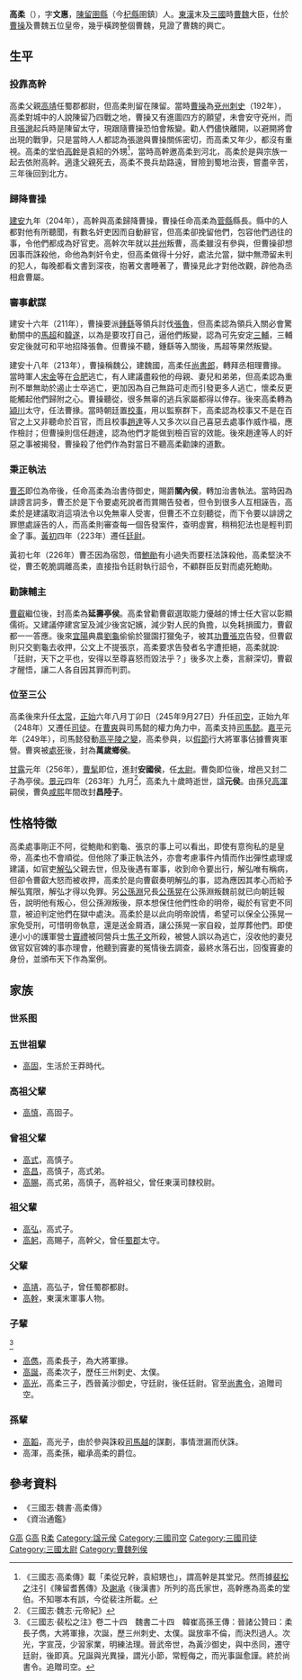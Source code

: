 '''高柔'''（{{bd|174年||263年|catIdx=G高}}），字'''文惠'''，[[陳留|陳留]][[圉縣|圉縣]]（今[[杞縣|杞縣]]圉鎮）人。[[東漢|東漢]]末及[[三國|三國]]時[[曹魏|曹魏]]大臣，仕於[[曹操|曹操]]及曹魏五位皇帝，幾乎橫跨整個曹魏，見證了曹魏的興亡。

==生平==
===投靠高幹===
高柔父親[[高靖|高靖]]任蜀郡都尉，但高柔則留在陳留。當時[[曹操|曹操]]為[[兗州|兗州]][[刺史|刺史]]（192年），高柔對城中的人說陳留乃四戰之地，曹操又有進圖四方的願望，未會安守兗州，而且[[張邈|張邈]]起兵時是陳留太守，現跟隨曹操恐怕會叛變。勸人們儘快離開，以避開將會出現的戰爭，只是當時人人都認為張邈與曹操關係密切，而高柔又年少，都沒有重視。高柔的堂伯[[高幹|高幹]]是袁紹的外甥<ref>《三國志·高柔傳》載「柔從兄幹，袁紹甥也」，謂高幹是其堂兄。然而據[[裴松之|裴松之]]注引《陳留耆舊傳》及[[謝承|謝承]]《後漢書》所列的高氏家世，高幹應為高柔的堂伯。不知哪本有誤，今從裴注所載。</ref>，當時高幹邀高柔到河北，高柔於是與宗族一起去依附高幹。適逢父親死去，高柔不畏兵劫路遠，冒險到蜀地治喪，嘗盡辛苦，三年後回到北方。

===歸降曹操===
[[建安_(漢獻帝)|建安]]九年（204年），高幹與高柔歸降曹操，曹操任命高柔為[[菅縣|菅縣]]縣長。縣中的人都對他有所聽聞，有數名奸吏因而自動辭官，但高柔卻挽留他們，包容他們過往的事，令他們都成為好官吏。高幹次年就以[[并州|并州]]叛曹，高柔雖沒有參與，但曹操卻想因事而誅殺他，命他為刺奸令史，但高柔做得十分好，處法允當，獄中無滯留未判的犯人，每晚都看文書到深夜，抱著文書睡著了，曹操見此才對他改觀，辟他為丞相倉曹屬。

===審事獻謀===
建安十六年（211年），曹操要派[[鍾繇|鍾繇]]等領兵討伐[[張魯|張魯]]，但高柔認為領兵入關必會驚動關中的[[馬超|馬超]]和[[韓遂|韓遂]]，以為是要攻打自己，逼他們叛變，認為可先安定[[三輔|三輔]]，三輔安定後就可和平地招降張魯。但曹操不聽，鍾繇等入關後，馬超等果然叛變。

建安十八年（213年），曹操稱魏公，建魏國，高柔任[[尚書郎|尚書郎]]，轉拜丞相理曹掾。當時軍人[[宋金|宋金]]等在[[合肥|合肥]]逃亡，有人建議盡殺他的母親、妻兒和弟弟，但高柔認為重刑不單無助於遏止士卒逃亡，更加因為自己無路可走而引發更多人逃亡，懷柔反更能觸起他們歸附之心。曹操聽從，很多無辜的逃兵家屬都得以倖存。後來高柔轉為[[潁川|潁川]]太守，任法曹掾。當時朝廷置[[校事|校事]]，用以監察群下，高柔認為校事又不是在百官之上又非聽命於百官，而且校事[[趙達_(校事)|趙達]]等人又多次以自己喜惡去處事作威作福，應作檢討；但曹操則信任趙達，認為他們才能做到檢百官的效能。後來趙達等人的奸惡之事被揭發，曹操殺了他們作為對當日不聽高柔勸諫的道歉。

===秉正執法===
[[曹丕|曹丕]]即位為帝後，任命高柔為治書侍御史，賜爵'''關內侯'''，轉加治書執法。當時因為誹謗言詞多，曹丕於是下令要處死說者而賞賜告發者，但令到很多人互相誣告，高柔於是建議取消這項法令以免無辜人受害，但曹丕不立刻聽從，而下令要以誹謗之罪懲處誣告的人，而高柔則審查每一個告發案件，查明虛實，稍稍犯法也是輕判罰金了事。[[黃初|黃初]]四年（223年）遷任[[廷尉|廷尉]]。

黃初七年（226年）曹丕因為宿怨，借[[鮑勛|鮑勛]]有小過失而要枉法誅殺他，高柔堅決不從，曹丕乾脆調離高柔，直接指令廷尉執行詔令，不顧群臣反對而處死鮑勛。

===勸諫輔主===
[[曹叡|曹叡]]繼位後，封高柔為'''延壽亭侯'''。高柔曾勸曹叡選取能力優越的博士任大官以彰顯儒術。又建議停建宮室及減少後宮妃嬪，減少對人民的負擔，以免耗損國力，曹叡都一一答應。後來[[宜陽|宜陽]]典農[[劉龜|劉龜]]偷偷於獵園打獵兔子，被其[[功曹|功曹]][[張京|張京]]告發，但曹叡則只交劉龜去收押，公文上不提張京，高柔要求告發者名字遭拒絕，高柔就說:「廷尉，天下之平也，安得以至尊喜怒而毀法乎？」後多次上奏，言辭深切，曹叡才醒悟，讓二人各自因其罪而判罰。

===位至三公===
高柔後來升任[[太常|太常]]，[[正始_(曹魏)|正始]]六年八月丁卯日（245年9月27日）升任[[司空|司空]]，正始九年（248年）又遷任[[司徒|司徒]]。在[[曹爽|曹爽]]與司馬懿的權力角力中，高柔支持[[司馬懿|司馬懿]]。[[嘉平_(曹魏)|嘉平]]元年（249年），司馬懿發動[[高平陵之變|高平陵之變]]，高柔參與，以[[假節|假節]]行大將軍事佔據曹爽軍營。曹爽被[[處死|處死]]後，封為'''萬歲鄉侯'''。

[[甘露_(曹髦)|甘露]]元年（256年），[[曹髦|曹髦]]即位，進封'''安國侯'''，任[[太尉|太尉]]。曹奐即位後，增邑又封二子為亭侯。[[景元|景元]]四年（263年）九月<ref>《三國志·魏志·元帝紀》</ref>，高柔九十歲時逝世，諡'''元侯'''。由孫兒[[高渾|高渾]]嗣侯，曹奂[[咸熙|咸熙]]年間改封'''昌陸子'''。

==性格特徵==
高柔處事剛正不阿，從鮑勛和劉龜、張京的事上可以看出，即使有意徇私的是皇帝，高柔也不會順從。但他除了秉正執法外，亦會考慮事件內情而作出彈性處理或建議，如官吏[[解弘|解弘]]父親去世，但及後遇有軍事，收到命令要出行，解弘唯有稱病，但卻令曹叡大怒而被收押，高柔於是向曹叡奏明解弘的事，認為應因其孝心而給予解弘寬限，解弘才得以免罪。另[[公孫淵|公孫淵]]兄長[[公孫晃|公孫晃]]在公孫淵叛魏前就已向朝廷報告，說明他有叛心，但公孫淵叛後，原本想保住他們性命的明帝，礙於有官吏不同意，被迫判定他們在獄中處決。高柔於是以此向明帝說情，希望可以保全公孫晃一家免受刑，可惜明帝執意，還是送金屑酒，讓公孫晃一家自殺，並厚葬他們。即使連小小的護軍營士[[竇禮|竇禮]]被同營兵士[[焦子文|焦子文]]所殺，被營人誤以為逃亡，沒收他的妻兒做官奴官婢的事亦理會，他聽到竇妻的冤情後去調查，最終水落石出，回復竇妻的身份，並頒布天下作為案例。

==家族==
===世系图===
<center>
{{familytree/start|style=font: 85% sans-serif;}}
{{familytree | | | | | Gu |Gu=[[高固_(新朝)|高固]]}}
{{familytree | | | | | |!| }}
{{familytree | | | | | Sh |Sh=[[高慎_(东汉)|高慎]]}}
{{familytree | | | | | |)|-|-|-|v|-|-|-|.| | }}
{{familytree | | | | | Sh | | Ch | | Ci |Sh=[[高式|高式]]|Ch=[[高昌_(东汉)|高昌]]|Ci=[[高赐|高赐]]}}
{{familytree | | | | | |!| | | | | | | |!|}}
{{familytree | | | | | Ho | | | | | | Go |Ho=[[高弘|高弘]]|Go=[[高躬|高躬]]}}
{{familytree | | | | | |!| | | | | | | |!|}}
{{familytree | | | | | Ji | | | | | | Ga |Ji=[[高靖|高靖]]|Ga=[[高幹|高幹]]}}
{{familytree | | | | | |!|}}
{{familytree | | | | | Ro |Ro=安国元侯<br>[[高柔|高柔]]}}
{{familytree | |,|-|-|-|+|-|-|-|v|-|-|-|.|}}
{{familytree | Ju | | Da | | Gu | | Mo |Ju=高俊|Da=[[高诞|高诞]]|Gu=[[高光_(西晋)|高光]]|Mo=□}}
{{familytree | | | | | | | | | |!| | | |!}}
{{familytree | | | | | | | | | Ta| | Hu |Ta=[[高韬|高韬]]|Hu=昌陆子<br>[[高浑|高浑]]}}
{{familytree/end}}
</center>

===五世祖輩===
*[[高固_(新朝)|高固]]，生活於王莽時代。
===高祖父輩===
*[[高慎_(东汉)|高慎]]，高固子。
===曾祖父輩===
*[[高式|高式]]，高慎子。
*[[高昌_(东汉)|高昌]]，高慎子，高式弟。
*[[高賜|高賜]]，高式弟，高慎子，高幹祖父，曾任東漢司隸校尉。
===祖父輩===
*[[高弘|高弘]]，高式子。
*[[高躬|高躬]]，高賜子，高幹父，曾任[[蜀郡|蜀郡]]太守。
===父輩===
*[[高靖|高靖]]，高弘子，曾任蜀郡都尉。
*[[高幹|高幹]]，東漢末軍事人物。
===子輩===
<ref>《三國志·裴松之注》卷二十四　魏書二十四　韓崔高孫王傳：晉諸公贊曰：柔長子儁，大將軍掾，次誕，歷三州刺史、太僕。誕放率不倫，而決烈過人。次光，字宣茂，少習家業，明練法理。晉武帝世，為黃沙御史，與中丞同，遷守廷尉，後即真。兄誕與光異操，謂光小節，常輕侮之，而光事誕愈謹。終於尚書令。追贈司空。</ref>
*[[高儁|高儁]]，高柔長子，為大將軍掾。
*[[高誕|高誕]]，高柔次子，歷任三州刺史、太僕。
*[[高光_(晉朝)|高光]]，高柔三子，西晉黃沙御史，守廷尉，後任廷尉。官至[[尚書令|尚書令]]，追贈司空。

===孫輩===
*[[高韜|高韜]]，高光子，由於參與誅殺[[司馬越|司馬越]]的謀劃，事情泄漏而伏誅。
*高渾，高柔孫，繼承高柔的爵位。

==參考資料==
*《三國志·魏書·高柔傳》
*《資治通鑑》
{{reflist}}

{{start box}}
{{s-before|[[赵俨|赵俨]]}}
{{s-title|[[曹魏|曹魏]][[司空|司空]]|245年－248年}}
{{s-after|[[王凌_(三国)|王凌]]}}
{{end box}}

{{三国志}}
[[Category:東漢太守|G高]]
[[Category:曹魏政治人物|G高]]
[[Category:高姓|R柔]]
[[Category:諡元侯|Category:諡元侯]]
[[Category:三國司空|Category:三國司空]]
[[Category:三國司徒|Category:三國司徒]]
[[Category:三國太尉|Category:三國太尉]]
[[Category:曹魏列侯|Category:曹魏列侯]]